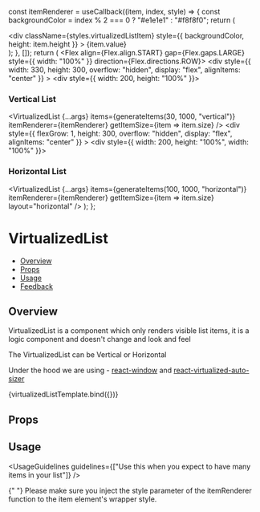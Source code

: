 
<Meta title="Navigation/VirtualizedList" component={VirtualizedList} />

<!--- Component template -->

  const itemRenderer = useCallback((item, index, style) => {
    const backgroundColor = index % 2 === 0 ? "#e1e1e1" : "#f8f8f0";
    return (
      <div key={index} style={style}>
        <div
          className={styles.virtualizedListItem}
          style={{
            backgroundColor,
            height: item.height
          }}
        >
          {item.value}
        </div>
      </div>
    );
  }, []);
  return (
    <Flex align={Flex.align.START} gap={Flex.gaps.LARGE} style={{ width: "100%" }} direction={Flex.directions.ROW}>
      <div
        style={{
          width: 330,
          height: 300,
          overflow: "hidden",
          display: "flex",
          alignItems: "center"
        }}
      >
        <div style={{ width: 200, height: "100%" }}>
          <h3>Vertical List</h3>
          <VirtualizedList
            {...args}
            items={generateItems(30, 1000, "vertical")}
            itemRenderer={itemRenderer}
            getItemSize={item => item.size}
          />
        </div>
      </div>
      <div
        style={{
          flexGrow: 1,
          height: 300,
          overflow: "hidden",
          display: "flex",
          alignItems: "center"
        }}
      >
        <div style={{ width: 200, height: "100%", width: "100%" }}>
          <h3>Horizontal List</h3>
          <VirtualizedList
            {...args}
            items={generateItems(100, 1000, "horizontal")}
            itemRenderer={itemRenderer}
            getItemSize={item => item.size}
            layout="horizontal"
          />
        </div>
      </div>
    </Flex>
  );
};

<!--- Component documentation -->

# VirtualizedList

- [Overview](#overview)
- [Props](#props)
- [Usage](#usage)
- [Feedback](#feedback)

## Overview

VirtualizedList is a component which only renders visible list items, it is a logic component and doesn't change and look and feel

The VirtualizedList can be Vertical or Horizontal

Under the hood we are using - [react-window](https://github.com/bvaughn/react-window) and [react-virtualized-auto-sizer](https://github.com/bvaughn/react-virtualized-auto-sizer)

<Canvas>
  <Story name="Overview">{virtualizedListTemplate.bind({})}</Story>
</Canvas>

## Props

<ArgsTable of={VirtualizedList} />

## Usage

<UsageGuidelines guidelines={["Use this when you expect to have many items in your list"]} />

<Tip title="Are your list items not rendered correctly?">
  {" "}
  Please make sure you inject the style parameter of the itemRenderer function to the item element's wrapper style.
</Tip>
